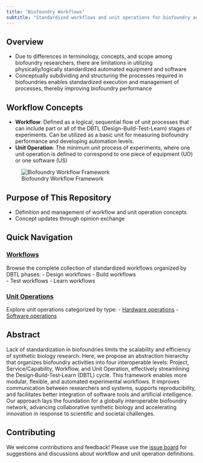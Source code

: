 ```yaml
---
title: "Biofoundry Workflows"
subtitle: "Standardized workflows and unit operations for biofoundry automation"
---
```


## Overview

- Due to differences in terminology, concepts, and scope among biofoundry researchers, there are limitations in utilizing physically/logically standardized automated equipment and software 
- Conceptually subdividing and structuring the processes required in biofoundries enables standardized execution and management of processes, thereby improving biofoundry performance

## Workflow Concepts

- **Workflow**: Defined as a logical, sequential flow of unit processes that can include part or all of the DBTL (Design-Build-Test-Learn) stages of experiments. Can be utilized as a basic unit for measuring biofoundry performance and developing automation levels.
- **Unit Operation**: The minimum unit process of experiments, where one unit operation is defined to correspond to one piece of equipment (UO) or one software (US)

![Biofoundry Workflow Framework](figure1.jpg)

## Purpose of This Repository

- Definition and management of workflow and unit operation concepts
- Concept updates through opinion exchange

## Quick Navigation

::: {.grid}

::: {.g-col-6}
### [Workflows](workflows.qmd)
Browse the complete collection of standardized workflows organized by DBTL phases:
- Design workflows
- Build workflows  
- Test workflows
- Learn workflows
:::

::: {.g-col-6}
### [Unit Operations](unit-operations-hw.qmd)
Explore unit operations categorized by type:
- [Hardware operations](unit-operations-hw.qmd)
- [Software operations](unit-operations-sw.qmd)
:::

:::

## Abstract

Lack of standardization in biofoundries limits the scalability and efficiency of synthetic biology research. Here, we propose an abstraction hierarchy that organizes biofoundry activities into four interoperable levels: Project, Service/Capability, Workflow, and Unit Operation, effectively streamlining the Design‑Build‑Test‑Learn (DBTL) cycle. This framework enables more modular, flexible, and automated experimental workflows. It improves communication between researchers and systems, supports reproducibility, and facilitates better integration of software tools and artificial intelligence. Our approach lays the foundation for a globally interoperable biofoundry network, advancing collaborative synthetic biology and accelerating innovation in response to scientific and societal challenges.

## Contributing

We welcome contributions and feedback! Please use the [issue board](https://github.com/your-username/biofoundry_workflows/issues) for suggestions and discussions about workflow and unit operation definitions. 